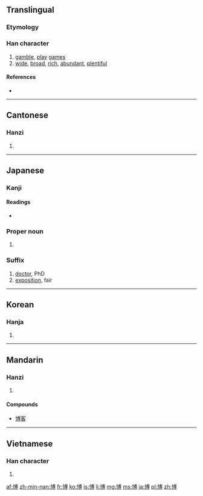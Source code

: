{{also|愽}}
==Translingual==
{{stroke order|strokes=12}}

===Etymology===
{{Han compound|十|尃|c1=s|c2=p|t1=|ls=psc}}

===Han character===
{{Han char|rn=24|rad=十|as=10|sn=12|four=4304<sub>6</sub>|canj=十戈月戈 (JIBI)|ids=⿰[[十]][[尃]]}}

# [[gamble]], [[play]] [[game]]s
# [[wide]], [[broad]], [[rich]], [[abundant]], [[plentiful]]

====References====
* {{Han ref|kx=0157.130|dkj=02761|dj=0360.100|hdz=10066.020|uh=535A|ud=21338|bh=B3D5|bd=46037}}

----

==Cantonese==

===Hanzi===
{{yue-hanzi|jyut=|y=bok3}}

# {{defn|lang=yue|sort=十10}}

----

==Japanese==

===Kanji===
{{ja-kanji|grade=4|rs=十10}}

====Readings====
* {{ja-readings|on=[[はく]] (haku), [[ばく]] (baku)|kun=[[ひろい]] (hiroi), [[ひろめる]] (hiromeru)}}

===Proper noun===
{{ja-pos|k|proper|hira=ひろし|rom=Hiroshi}}

# {{given name|male|lang=ja|sort=ひろし}}

===Suffix===
{{ja-pos|k|suffix|hira=はく|rom=-haku}}

# [[doctor]], PhD
# [[exposition]], fair
----

==Korean==

===Hanja===
{{ko-hanja|hangeul=박|eumhun=넓을|rv=bak|mr=pak}}

# {{defn|lang=ko|sort=十10}}

----

==Mandarin==

===Hanzi===
{{cmn-hanzi|pin=[[bó]] ([[bo2]])|wg=po<sup>2</sup>}}

# {{defn|lang=cmn|sort=十10}}

====Compounds====
* [[博客]]

----

==Vietnamese==

===Han character===
{{vi-hantu|[[bác]], [[mác]], [[bạc]], [[vác]]|rs=十10}}

# {{defn|lang=vi|sort=十10}}

[[af:博]]
[[zh-min-nan:博]]
[[fr:博]]
[[ko:博]]
[[is:博]]
[[li:博]]
[[mg:博]]
[[ms:博]]
[[ja:博]]
[[pl:博]]
[[zh:博]]